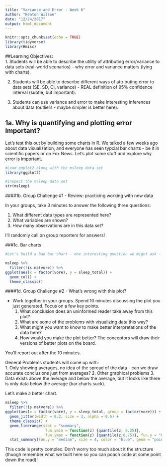 ```yaml
---
title: "Variance and Error - Week 6"
author: "Keaton Wilson"
date: "12/24/2017"
output: html_document
---
```


```r
knitr::opts_chunk$set(echo = TRUE)
library(tidyverse)
library(Hmisc)
```
##Learning Objectives:  
  1. Students will be able to describe the utility of attributing error/variance to data sets (real-world scenarios) - why error and variance matters (lying with charts).
  
  2. Students will be able to describe different ways of attributing error to data sets (SE, SD, CI, variance) - REAL definition of 95% confidence interval (subtle, but important).
  
  3. Students can use variance and error to make interesting inferences about data (outliers - maybe simpler is better here).  


## 1a. Why is quantifying and plotting error important?

Let's test this out by building some charts in R. We talked a few weeks ago about data visualization, and everyone has seen typcial bar charts - be it in scientific papers or on Fox News. Let's plot some stuff and explore why error is important.

```r
#Load ggplot2 along with the msleep data set
library(ggplot2)

#inspect the msleep data set
str(msleep) 
```

####1b. Group Challenge #1 - Review: practicing working with new data

In your groups, take 3 minutes to answer the following three questions:

1. What different data types are represented here?
2. What variables are shown?
3. How many observations are in this data set?

I'll randomly call on group reporters for answers!

###1c. Bar charts

```r
#Let's build a bad bar chart - one interesting question we might ask - what is the difference in time spent sleeping across different feeding types? i.e. do herbivores sleep more than carnivores?

msleep %>%
  filter(!is.na(vore)) %>%
ggplot(aes(x = factor(vore), y = sleep_total)) +
  geom_col() + 
  theme_classic()
```

####1d. Group Challenge #2 - What's wrong with this plot?

  * Work together in your groups. Spend 10 minutes discussing the plot you just generated.    Focus on a few key points. 
    1. What conclusion does an uninformed reader take away from this plot?
    2. What are some of the problems with visualizing data this way?
    3. What might you want to know to make better interpretations of the data here?
    4. How would you make the plot better? The conceptors will draw their versions of          better plots on the board. 
    
  You'll report out after the 10 minutes. 
  
  General Problems students will come up with:  
  1. Only showing averages, no idea of the spread of the data - can we draw accurate         conclusions just from averages?
  2. Other graphical problems
  3. Data exists above the average and below the average, but it looks like there is only    data below the average (bar charts suck). 
  
Let's make a better chart.

``` r
msleep %>%
  filter(!is.na(vore)) %>%
ggplot(aes(x = factor(vore), y = sleep_total, group = factor(vore))) +
  geom_jitter(width = 0.2, size = 3, alpha = 0.6) + 
  theme_classic() +
  geom_linerange(stat = "summary",
                  fun.ymin = function(z) {quantile(z, 0.25)},
                  fun.ymax = function(z) {quantile(z,0.75)}, fun.y = "median") +
  stat_summary(fun.y = "median", size = 4, color = "blue", geom = "point", alpha = 0.6)
```

This code is pretty complex. Don't worry too much about it the structure (thuogh remember what we built here so you can poach code at some point down the road)!

